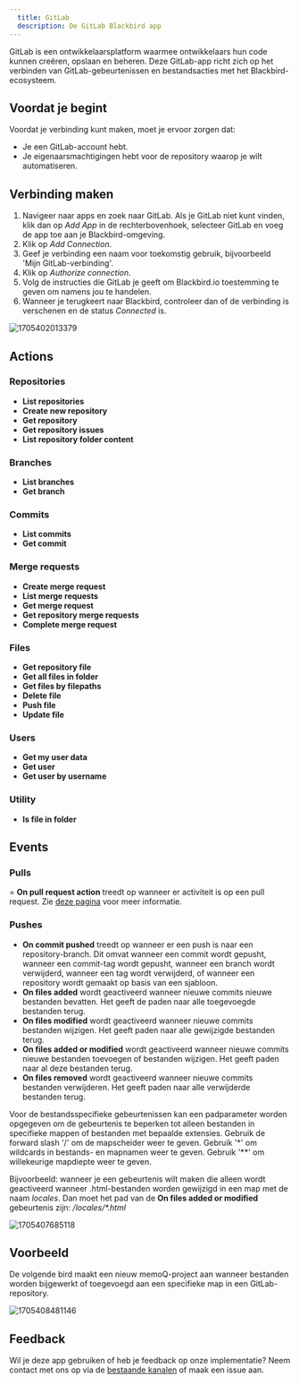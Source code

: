 ```yaml
---
  title: GitLab
  description: De GitLab Blackbird app
---
```


<LinkCard title="View on Github" target="_blank" href="https://github.com/bb-io/GitLab" icon="github" />

GitLab is een ontwikkelaarsplatform waarmee ontwikkelaars hun code kunnen creëren, opslaan en beheren. Deze GitLab-app richt zich op het verbinden van GitLab-gebeurtenissen en bestandsacties met het Blackbird-ecosysteem.

## Voordat je begint

Voordat je verbinding kunt maken, moet je ervoor zorgen dat:

- Je een GitLab-account hebt.
- Je eigenaarsmachtigingen hebt voor de repository waarop je wilt automatiseren.

## Verbinding maken

1. Navigeer naar apps en zoek naar GitLab. Als je GitLab niet kunt vinden, klik dan op _Add App_ in de rechterbovenhoek, selecteer GitLab en voeg de app toe aan je Blackbird-omgeving.
2. Klik op _Add Connection_.
3. Geef je verbinding een naam voor toekomstig gebruik, bijvoorbeeld 'Mijn GitLab-verbinding'.
4. Klik op _Authorize connection_.
5. Volg de instructies die GitLab je geeft om Blackbird.io toestemming te geven om namens jou te handelen.
6. Wanneer je terugkeert naar Blackbird, controleer dan of de verbinding is verschenen en de status _Connected_ is.

![1705402013379](https://raw.githubusercontent.com/bb-io/GitLab/main/image/README/1705402013379.png)

## Actions

### Repositories

- **List repositories**
- **Create new repository**
- **Get repository**
- **Get repository issues**
- **List repository folder content**

### Branches

- **List branches**
- **Get branch**

### Commits

- **List commits**
- **Get commit**

### Merge requests

- **Create merge request**
- **List merge requests**
- **Get merge request**
- **Get repository merge requests**
- **Complete merge request**

### Files

- **Get repository file**
- **Get all files in folder**
- **Get files by filepaths**
- **Delete file**
- **Push file**
- **Update file**

### Users

- **Get my user data**
- **Get user**
- **Get user by username**

### Utility

- **Is file in folder**

## Events

### Pulls

= **On pull request action** treedt op wanneer er activiteit is op een pull request. Zie [deze pagina](https://docs.GitLab.com/en/webhooks/webhook-events-and-payloads#pull_request) voor meer informatie.

### Pushes

- **On commit pushed** treedt op wanneer er een push is naar een repository-branch. Dit omvat wanneer een commit wordt gepusht, wanneer een commit-tag wordt gepusht, wanneer een branch wordt verwijderd, wanneer een tag wordt verwijderd, of wanneer een repository wordt gemaakt op basis van een sjabloon.
- **On files added** wordt geactiveerd wanneer nieuwe commits nieuwe bestanden bevatten. Het geeft de paden naar alle toegevoegde bestanden terug.
- **On files modified** wordt geactiveerd wanneer nieuwe commits bestanden wijzigen. Het geeft paden naar alle gewijzigde bestanden terug.
- **On files added or modified** wordt geactiveerd wanneer nieuwe commits nieuwe bestanden toevoegen of bestanden wijzigen. Het geeft paden naar al deze bestanden terug.
- **On files removed** wordt geactiveerd wanneer nieuwe commits bestanden verwijderen. Het geeft paden naar alle verwijderde bestanden terug.

Voor de bestandsspecifieke gebeurtenissen kan een padparameter worden opgegeven om de gebeurtenis te beperken tot alleen bestanden in specifieke mappen of bestanden met bepaalde extensies. Gebruik de forward slash '/' om de mapscheider weer te geven. Gebruik '\*' om wildcards in bestands- en mapnamen weer te geven. Gebruik '\*\*' om willekeurige mapdiepte weer te geven.

Bijvoorbeeld: wanneer je een gebeurtenis wilt maken die alleen wordt geactiveerd wanneer .html-bestanden worden gewijzigd in een map met de naam _locales_. Dan moet het pad van de **On files added or modified** gebeurtenis zijn: _/locales/\*.html_

![1705407685118](https://raw.githubusercontent.com/bb-io/GitLab/main/image/README/1705407685118.png)

## Voorbeeld

De volgende bird maakt een nieuw memoQ-project aan wanneer bestanden worden bijgewerkt of toegevoegd aan een specifieke map in een GitLab-repository.

![1705408481146](https://raw.githubusercontent.com/bb-io/GitLab/main/image/README/1705408481146.png)

## Feedback

Wil je deze app gebruiken of heb je feedback op onze implementatie? Neem contact met ons op via de [bestaande kanalen](https://www.blackbird.io/) of maak een issue aan.